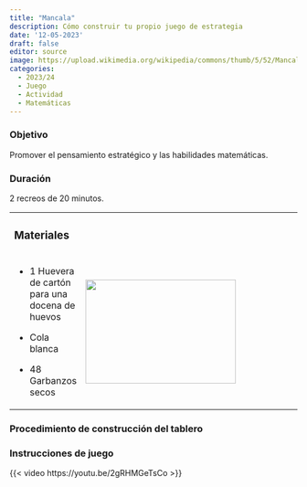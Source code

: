 ```yaml
---
title: "Mancala"
description: Cómo construir tu propio juego de estrategia
date: '12-05-2023'
draft: false
editor: source
image: https://upload.wikimedia.org/wikipedia/commons/thumb/5/52/Mancala_board_at_an_Ezidi_home_in_June_of_2019_in_Wardia_village_near_Shingal_town_04.jpg/640px-Mancala_board_at_an_Ezidi_home_in_June_of_2019_in_Wardia_village_near_Shingal_town_04.jpg
categories: 
  - 2023/24
  - Juego
  - Actividad
  - Matemáticas
---
```


### Objetivo

Promover el pensamiento estratégico y las habilidades matemáticas.

### Duración

2 recreos de 20 minutos.

+:--------------------------------------------------+:-----------------------------------------------------------------------------------------------------------------------------------------------------------------------------------------------------------------------------------------------------------------------------------+
| ### Materiales                                    |                                                                                                                                                                                                                                                                                    |
+---------------------------------------------------+------------------------------------------------------------------------------------------------------------------------------------------------------------------------------------------------------------------------------------------------------------------------------------+
| -   1 Huevera de cartón para una docena de huevos | ![](https://upload.wikimedia.org/wikipedia/commons/thumb/5/52/Mancala_board_at_an_Ezidi_home_in_June_of_2019_in_Wardia_village_near_Shingal_town_04.jpg/640px-Mancala_board_at_an_Ezidi_home_in_June_of_2019_in_Wardia_village_near_Shingal_town_04.jpg){width="263" height="182"} |
|                                                   |                                                                                                                                                                                                                                                                                    |
| -   Cola blanca                                   |                                                                                                                                                                                                                                                                                    |
|                                                   |                                                                                                                                                                                                                                                                                    |
| -   48 Garbanzos secos                            |                                                                                                                                                                                                                                                                                    |
+---------------------------------------------------+------------------------------------------------------------------------------------------------------------------------------------------------------------------------------------------------------------------------------------------------------------------------------------+

### Procedimiento de construcción del tablero

### Instrucciones de juego

{{< video https://youtu.be/2gRHMGeTsCo >}}
